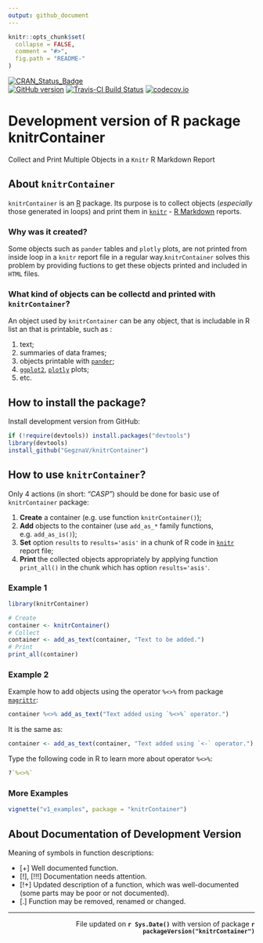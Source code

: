 ```yaml
---
output: github_document
---
```


<!-- README.md is generated from README.Rmd. Please edit that file -->
 
```r
knitr::opts_chunk$set(
  collapse = FALSE,
  comment = "#>",
  fig.path = "README-"
)
```

[![CRAN_Status_Badge](http://www.r-pkg.org/badges/version/knitrContainer)](https://cran.r-project.org/package=knitrContainer)  
[![GitHub version](https://img.shields.io/badge/GitHub-v`r packageVersion("knitrContainer")`-brightgreen.svg)](https://github.com/GegznaV/knitrContainer)
[![Travis-CI Build Status](https://travis-ci.org/GegznaV/knitrContainer.png?branch=master)](https://travis-ci.org/GegznaV/knitrContainer)
[![codecov.io](https://codecov.io/github/GegznaV/knitrContainer/coverage.svg?branch=master)](https://codecov.io/github/GegznaV/knitrContainer?branch=master)


  
Development version of R package **knitrContainer** 
===================================================
Collect and Print Multiple Objects in a `Knitr` R Markdown Report

About `knitrContainer`
----------------------

`knitrContainer` is an [R](https://cran.r-project.org/) package. Its purpose is
to collect objects (*especially* those generated in loops) and print them in [`knitr`](http://yihui.name/knitr/) - [R Markdown](http://rmarkdown.rstudio.com/) reports.

###  Why was it created? 

Some objects such as  `pander` tables and `plotly` plots, are not printed from
inside loop in a `knitr` report file in a regular way.`knitrContainer` solves
this problem by providing fuctions to get these objects printed and included 
in `HTML` files.
 
### What kind of objects can be collectd and printed with `knitrContainer`?

 An object used by `knitrContainer` can be any object, that is
 includable in R list an that is printable, such as :
 
 1. text;
 2. summaries of data frames;
 3. objects printable with [`pander`](http://rapporter.github.io/pander/);
 4. [`ggplot2`](http://ggplot2.org/), [`plotly`](https://plot.ly/r/) 
 plots;
 5. etc.
  

How to install the package?
-----------------------------

Install development version from GitHub:
```r
if (!require(devtools)) install.packages("devtools")
library(devtools)
install_github("GegznaV/knitrContainer")
```


How to use `knitrContainer`? 
-----------------------------

Only 4 actions (in short: _"CASP"_) should be done for basic use of `knitrContainer` package:

1. **Create** a container (e.g. use function `knitrContainer()`);
2. **Add** objects to the container (use `add_as_*` family functions, e.g. `add_as_is()`);
3. **Set** option `results` to `results='asis'` in a chunk of R code in [`knitr`](http://yihui.name/knitr/) report file;
4. **Print** the collected objects appropriately by applying
function `print_all()` in the chunk which has option `results='asis'`.
  



### Example 1

```r
library(knitrContainer)
```
```r
# Create
container <- knitrContainer()
# Collect
container <- add_as_text(container, "Text to be added.")
# Print
print_all(container)
```

### Example 2

Example how to add objects using the operator `%<>%` from package
[`magrittr`](https://github.com/smbache/magrittr#compound-assignment-pipe-operations):
```r
container %<>% add_as_text("Text added using `%<>%` operator.")
```

It is the same as:
```r
container <- add_as_text(container, "Text added using `<-` operator.")
```  

Type the following code in R to learn more about operator `%<>%`:

```r
?`%<>%`
```

### More Examples

```r
vignette("v1_examples", package = "knitrContainer")
```


About Documentation of Development Version
-------------------------------------------

Meaning of symbols in function descriptions:

- [+] Well documented function.
- [!], [!!!] Documentation needs attention.
- [!+] Updated description of a function, which was well-documented (some parts may be poor or not documented).
- [.] Function may be removed, renamed or changed.



* * *

 <p align="right"> 
 File updated on <b>`r Sys.Date()`</b> with version of package  <b>`r packageVersion("knitrContainer")`</b>
 </p>    


